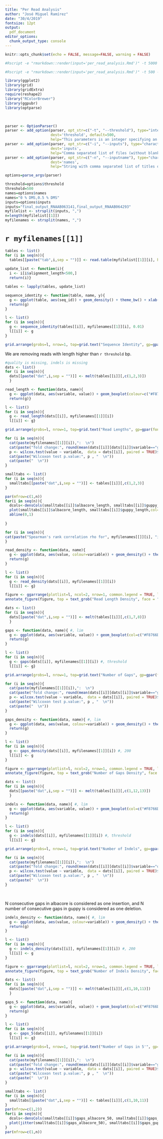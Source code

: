 ```yaml
---
title: "Per Read Analysis"
author: "José Miguel Ramírez"
date: "30/4/2019"
fontsize: 12pt
output: 
  pdf_document
editor_options: 
  chunk_output_type: console
---
```



```r
knitr::opts_chunk$set(echo = FALSE, message=FALSE, warning = FALSE)
```

```r
#Rscript -e "rmarkdown::render(input='per_read_analysis.Rmd')" -t 5000 -i final_output_RNA081120181_NM_curlcake,final_output_m6A_final -n "NM,M6A"

#Rscript -e "rmarkdown::render(input='per_read_analysis.Rmd')" -t 500 -i final_output_RNAAB063141,final_output_RNAAB064293 -n "0 % DMS,0.5 % DMS"

library(ggplot2)
library(grid)
library(gridExtra)
require(reshape2)
library("RColorBrewer")
library(ggpubr)
library(optparse)
```


&nbsp;

```r
parser <- OptionParser()
parser <- add_option(parser, opt_str=c("-t", "--threshold"), type="integer",
                     dest='threshold', default=500,
                     help="This parameters is an integer specifying an upper threshold for removing outliers")
parser <- add_option(parser, opt_str=c("-i", "--inputs"), type="character",
                     dest='inputs',
                     help="Comma separated list of files (without blank spaces)")
parser <- add_option(parser, opt_str=c("-n", "--inputname"), type="character",
                     dest='names', 
                     help="String with comma separated list of titles of files")

options=parse_args(parser)

threshold=options$threshold
threshold=500
names=options$names
names="0 % DMS,0.5 % DMS"
inputs=options$inputs
inputs="final_output_RNAAB063141,final_output_RNAAB064293"
myfilelist <- strsplit(inputs, ",")
n=length(myfilelist[[1]])
myfilenames <- strsplit(names, ",")

```

# `r myfilenames[[1]]`

```r
tables <- list()
for (i in seq(n)){
  tables[[paste("tab",i,sep = "")]] <- read.table(myfilelist[[1]][i], header = T)}
  
update_list <- function(i){
  i <- i[i$alignment_length<500,]
  return(i)}

tables <- lapply(tables, update_list)

sequence_identity <- function(table, name, y){
  g <- ggplot(table, aes(seq_id)) + geom_density() + theme_bw() + xlab("") + geom_vline(xintercept = mean(table$seq_id), colour="red") + ggtitle(name) + annotate("text", x = mean(table$seq_id)-4, y = y, label = "mean", color="red", angle=90)
  return(g)
}

l <- list()
for (i in seq(n)){
  g <- sequence_identity(tables[[i]], myfilenames[[1]][i], 0.01)
  l[[i]] <- g
}

grid.arrange(grobs=l, nrow=1, top=grid.text("Sequence Identity", gp=gpar(fontface="bold")))
```

We are removing reads with length higher than `r threshold` bp.


```r
#quality is missing, indels is missing
dats <- list()
for (i in seq(n)){
  dats[[paste("dat",i,sep = "")]] <- melt(tables[[i]][,c(1,2,3)])
  }

read_length <- function(data, name){
  g <- ggplot(data, aes(variable, value)) + geom_boxplot(colour=c("#F8766D","#00BFC4")) + theme_bw() + xlab("") + ggtitle(name) #+ ylim(0,500)
  return(g)}

l <- list()
for (i in seq(n)){
  g <- read_length(dats[[i]], myfilenames[[1]][i])
  l[[i]] <- g}

grid.arrange(grobs=l, nrow=1, top=grid.text("Read Lengths", gp=gpar(fontface="bold")))
```


```r
for (i in seq(n)){
  cat(paste(myfilenames[[1]][i]),":  \n")
  cat(paste("fold change:", round(mean(dats[[i]][dats[[i]]$variable=="guppy_length",]$value)/mean(dats[[i]][dats[[i]]$variable=="albacore_length",]$value), 4), "  \n"))
  p <- wilcox.test(value ~ variable,  data = dats[[i]], paired = TRUE)$p.value
  cat(paste("Wilcoxon test p.value:", p , "  \n"))
  cat(paste("  \n"))
}

```


\clearpage

```r
smalltabs <- list()
for (i in seq(n)){
  smalltabs[[paste("dat",i,sep = "")]] <- tables[[i]][,c(1,2,3)]
}

par(mfrow=c(1,n))
for(i in seq(n)){
  dcols<-densCols(smalltabs[[i]]$albacore_length, smalltabs[[i]]$guppy_length, colramp=colorRampPalette(blues9[-(1:4)]))
  plot(smalltabs[[i]]$albacore_length, smalltabs[[i]]$guppy_length,col=dcols,cex=1, cex.lab=1, cex.main=1,lwd=5,pch=20, xlab = "Albacore Length", ylab="Guppy Length", main = paste(myfilenames[[1]][i], "Read Length"))
  abline(0,1)
  
}

for (i in seq(n)){
cat(paste("Spearman's rank correlation rho for", myfilenames[[]][i], "is", round(cor.test(smalltabs[[i]]$albacore_length, smalltabs[[i]]$guppy_length, method = "spearman", exact = FALSE)$estimate, 4), "  \n"))
}

```

```r

read_density <- function(data, name){
  g <- ggplot(data, aes(value, colour=variable)) + geom_density() + theme_bw() + xlab("Read Lengths") + ggtitle(name) + theme(legend.title=element_blank()) + scale_color_manual(labels = c("Albacore  ", "Guppy"), values = c("#F8766D", "#00BFC4"))
  return(g)
}

l <- list()
for (i in seq(n)){
  g <- read_density(dats[[i]], myfilenames[[1]][i])
  l[[i]] <- g}

figure <- ggarrange(plotlist=l, ncol=2, nrow=1, common.legend = TRUE, legend="bottom")
annotate_figure(figure, top = text_grob("Read Length Density", face = "bold"))

```


```r

dats <- list()
for (i in seq(n)){
  dats[[paste("dat",i,sep = "")]] <- melt(tables[[i]][,c(1,7,8)])
  }

gaps <- function(data, name){ #, lim
  g <- ggplot(data, aes(variable, value)) + geom_boxplot(col=c("#F8766D", "#00BFC4")) + theme_bw() + xlab("") + ylab("Number of Gaps") + ggtitle(name) #+ ylim(0,lim)
  return(g)
}

l <- list()
for (i in seq(n)){
  g <- gaps(dats[[i]], myfilenames[[1]][i]) #, threshold
  l[[i]] <- g}

grid.arrange(grobs=l, nrow=1, top=grid.text("Number of Gaps", gp=gpar(fontface="bold")))
```

```r
for (i in seq(n)){
  cat(paste(myfilenames[[1]][i]),":  \n")
  cat(paste("fold change:", round(mean(dats[[i]][dats[[i]]$variable=="gaps_guppy",]$value)/mean(dats[[i]][dats[[i]]$variable=="gaps_albacore",]$value), 4), "  \n"))
  p <- wilcox.test(value ~ variable,  data = dats[[i]], paired = TRUE)$p.value
  cat(paste("Wilcoxon test p.value:", p , "  \n"))
  cat(paste("  \n"))
}

```

```r
gaps_density <- function(data, name){ #, lim
  g <- ggplot(data, aes(value, colour=variable)) + geom_density() + theme_bw() + xlab("Number of Gaps") + theme(legend.title=element_blank()) + scale_color_manual(labels = c("Albacore  ", "Guppy"), values = c("#F8766D", "#00BFC4")) + ggtitle(name) #+ xlim(0, lim)
  return(g)
}

l <- list()
for (i in seq(n)){
  g <- gaps_density(dats[[i]], myfilenames[[1]][i]) #, 200
  l[[i]] <- g
}

figure <- ggarrange(plotlist=l, ncol=2, nrow=1, common.legend = TRUE, legend="bottom")
annotate_figure(figure, top = text_grob("Number of Gaps Density", face = "bold"))

```


```r

dats <- list()
for (i in seq(n)){
  dats[[paste("dat",i,sep = "")]] <- melt(tables[[i]][,c(1,12,13)])
  }

indels <- function(data, name){ #, lim
  g <- ggplot(data, aes(variable, value)) + geom_boxplot(col=c("#F8766D", "#00BFC4")) + theme_bw() + xlab("") + ylab("Number of Indels") + ggtitle(name) #+ ylim(0,lim)
  return(g)
}

l <- list()
for (i in seq(n)){
  g <- indels(dats[[i]], myfilenames[[1]][i]) #, threshold
  l[[i]] <- g}

grid.arrange(grobs=l, nrow=1, top=grid.text("Number of Indels", gp=gpar(fontface="bold")))
```

```r
for (i in seq(n)){
  cat(paste(myfilenames[[1]][i]),":  \n")
  cat(paste("fold change:", round(mean(dats[[i]][dats[[i]]$variable=="deletions",]$value)/mean(dats[[i]][dats[[i]]$variable=="insertions",]$value), 4), "  \n"))
  p <- wilcox.test(value ~ variable,  data = dats[[i]], paired = TRUE)$p.value
  cat(paste("Wilcoxon test p.value:", p , "  \n"))
  cat(paste("  \n"))
}

```

&nbsp;  

N consecutive gaps in albacore is considered as one insertion, and N number of consecutive gaps in guppy is considered as one deletion.

```r
indels_density <- function(data, name){ #, lim
  g <- ggplot(data, aes(value, colour=variable)) + geom_density() + theme_bw() + xlab("Number of Indels") + theme(legend.title=element_blank()) + scale_color_manual(labels = c("Insertions", "Deletions"), values = c("#F8766D", "#00BFC4")) + ggtitle(name) #+ xlim(0, lim)
  return(g)
}

l <- list()
for (i in seq(n)){
  g <- indels_density(dats[[i]], myfilenames[[1]][i]) #, 200
  l[[i]] <- g
}

figure <- ggarrange(plotlist=l, ncol=2, nrow=1, common.legend = TRUE, legend="bottom")
annotate_figure(figure, top = text_grob("Number of Indels Density", face = "bold"))

```

```r

dats <- list()
for (i in seq(n)){
  dats[[paste("dat",i,sep = "")]] <- melt(tables[[i]][,c(1,10,11)])
  }

gaps_5 <- function(data, name){
  g <- ggplot(data, aes(variable, value)) + geom_boxplot(col=c("#F8766D", "#00BFC4")) + theme_bw() + xlab("") + ylab("Number of Gaps") + ggtitle(name)
  return(g)
}

l <- list()
for (i in seq(n)){
  g <- gaps_5(dats[[i]], myfilenames[[1]][i]) 
  l[[i]] <- g}

grid.arrange(grobs=l, nrow=1, top=grid.text("Number of Gaps in 5'", gp=gpar(fontface="bold")))
```


```r
for (i in seq(n)){
  cat(paste(myfilenames[[1]][i]),":  \n")
  cat(paste("fold change:", round(mean(dats[[i]][dats[[i]]$variable=="gaps_guppy_50",]$value)/mean(dats[[i]][dats[[i]]$variable=="gaps_albacore_50",]$value), 4), "  \n"))
  p <- wilcox.test(value ~ variable,  data = dats[[i]], paired = TRUE)$p.value
  cat(paste("Wilcoxon test p.value:", p , "  \n"))
  cat(paste("  \n"))
}

```

```r
smalltabs <- list()
for (i in seq(n)){
  smalltabs[[paste("dat",i,sep = "")]] <- tables[[i]][,c(1,10,11)]
}
par(mfrow=c(1,2))
for(i in seq(n)){
  dcols<-densCols(smalltabs[[i]]$gaps_albacore_50, smalltabs[[i]]$gaps_guppy_50, colramp=colorRampPalette(blues9[-(1:3)]))
  plot(jitter(smalltabs[[i]]$gaps_albacore_50), smalltabs[[i]]$gaps_guppy_50,col=dcols,cex=1, cex.lab=1, cex.main=1,lwd=5,pch=20, xlab = "Gaps Albacore 5'", ylab="Gaps Guppy 5'", main = myfilenames[[1]][i])
}
par(mfrow=c(1,n))


```
